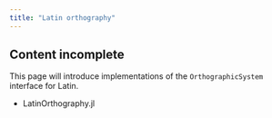 ```yaml
---
title: "Latin orthography"
---
```



:::{.callout-caution}
## Content incomplete

This page will introduce implementations of the `OrthographicSystem` interface for Latin.
:::


- LatinOrthography.jl